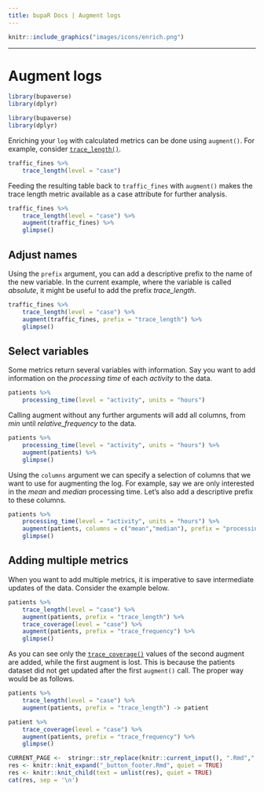 ```yaml
---
title: bupaR Docs | Augment logs
---
```



```r
knitr::include_graphics("images/icons/enrich.png")
```

***

# Augment logs

```r
library(bupaverse)
library(dplyr)
```

```r
library(bupaverse)
library(dplyr)
```


Enriching your `log` with calculated metrics can be done using `augment()`. For example, consider [`trace_length()`](control_flow_analysis.html).

```r
traffic_fines %>%
	trace_length(level = "case") 
```
Feeding the resulting table back to `traffic_fines` with `augment()` makes the trace length metric available as a case attribute for further analysis. 

```r
traffic_fines %>%
	trace_length(level = "case") %>%
	augment(traffic_fines) %>%
	glimpse()
```

## Adjust names

Using the `prefix` argument, you can add a descriptive prefix to the name of the new variable. In the current example, where the variable is called _absolute_, it might be useful to add the prefix _trace_length_. 

```r
traffic_fines %>%
	trace_length(level = "case") %>%
	augment(traffic_fines, prefix = "trace_length") %>%
	glimpse()
```

## Select variables

Some metrics return several variables with information. Say you want to add information on the _processing time_ of each _activity_ to the data. 

```r
patients %>% 
	processing_time(level = "activity", units = "hours")
```

Calling augment without any further arguments will add all columns, from _min_ until _relative_frequency_ to the data. 

```r
patients %>% 
	processing_time(level = "activity", units = "hours") %>%
	augment(patients) %>%
	glimpse()
```

Using the `columns` argument we can specify a selection of columns that we want to use for augmenting the log. For example, say we are only interested in the _mean_ and _median_ processing time. Let's also add a descriptive prefix to these columns.

```r
patients %>% 
	processing_time(level = "activity", units = "hours") %>%
	augment(patients, columns = c("mean","median"), prefix = "processing_time") %>%
	glimpse()
```
## Adding multiple metrics

When you want to add multiple metrics, it is imperative to save intermediate updates of the data. Consider the example below. 

```r
patients %>%
	trace_length(level = "case") %>%
	augment(patients, prefix = "trace_length") %>%
	trace_coverage(level = "case") %>%
	augment(patients, prefix = "trace_frequency") %>%
	glimpse()
```

As you can see only the [`trace_coverage()`](control_flow_analysis.html) values of the second augment are added, while the first augment is lost. This is because the patients dataset did not get updated after the first `augment()` call. The proper way would be as follows. 

```r
patients %>%
	trace_length(level = "case") %>%
	augment(patients, prefix = "trace_length") -> patient

patient %>%
	trace_coverage(level = "case") %>%
	augment(patients, prefix = "trace_frequency") %>%
	glimpse()
```



```r
CURRENT_PAGE <-  stringr::str_replace(knitr::current_input(), ".Rmd",".html")
res <- knitr::knit_expand("_button_footer.Rmd", quiet = TRUE)
res <- knitr::knit_child(text = unlist(res), quiet = TRUE)
cat(res, sep = '\n')
```
